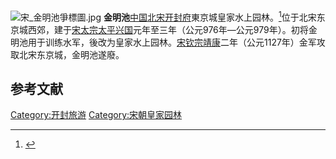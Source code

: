 [[File:宋_金明池爭標圖.jpg|thumb]]
'''金明池'''[[中国|中国]][[北宋|北宋]][[开封府|开封府]]東京城皇家水上园林。<ref>{{cite web|author=河南大学学报(社科版)|title=北宋东京金明池的营建布局与初步勘探|url=http://www.cnki.net/KCMS/detail/detail.aspx?QueryID=36&CurRec=4&recid=&filename=HNDS801.001&dbname=CJFD9899&dbcode=CJFQ&pr=&urlid=&yx=&v=MjY3Nzc1NE9mZ2c1emhBVTRqaDRPWDZUckgwM2ViT1FSYktmYitSdkZDL2dVUT09TFNQUGZidTRIOC9NcjQ0cUY=|accessdate=1998年01期}}{{dead link|date=2018年4月 |bot=InternetArchiveBot |fix-attempted=yes }}</ref>位于北宋东京城西郊，建于[[宋太宗|宋太宗]][[太平兴国|太平兴国]]元年至三年（公元976年—公元979年）。初将金明池用于训练水军，後改为皇家水上园林。[[宋钦宗|宋钦宗]][[靖康|靖康]]二年（公元1127年）金军攻取北宋东京城，金明池遂廢。

== 参考文献 ==
{{Reflist}}

[[Category:开封旅游|Category:开封旅游]]
[[Category:宋朝皇家园林|Category:宋朝皇家园林]]